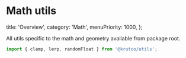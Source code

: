 # Math utils

  title: 'Overview',
  category: 'Math',
  menuPriority: 1000,
};

All utils specific to the math and geometry available from package root.

```js
import { clamp, lerp, randomFloat } from '@krutoo/utils';
```
